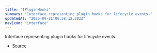 ```yaml
---
title: "IPluginHooks"
summary: "Interface representing plugin hooks for lifecycle events."
updatedAt: "2025-09-21T00:58:12.202Z"
navIcon: "interface"
---
```



Interface representing plugin hooks for lifecycle events.

<Table data={{ headers: [{"content":"Property","key":"property","sortable":true},{"content":"Type","key":"type","sortable":true},{"content":"Value","key":"value","sortable":true},{"content":"Description","key":"description"}], rows: [["afterExport","[any](https://developer.mozilla.org/en-US/docs/Web/JavaScript/Reference/Global_Objects/Object)","\\-","-"],["afterRender","[any](https://developer.mozilla.org/en-US/docs/Web/JavaScript/Reference/Global_Objects/Object)","\\-","-"],["beforeExport","[any](https://developer.mozilla.org/en-US/docs/Web/JavaScript/Reference/Global_Objects/Object)","\\-","-"],["beforeRender","[any](https://developer.mozilla.org/en-US/docs/Web/JavaScript/Reference/Global_Objects/Object)","\\-","-"],["onAnimationFrame","[any](https://developer.mozilla.org/en-US/docs/Web/JavaScript/Reference/Global_Objects/Object)","\\-","-"],["onCanvasCreated","[any](https://developer.mozilla.org/en-US/docs/Web/JavaScript/Reference/Global_Objects/Object)","\\-","-"],["onError","[any](https://developer.mozilla.org/en-US/docs/Web/JavaScript/Reference/Global_Objects/Object)","\\-","-"],["onLayerAdded","[any](https://developer.mozilla.org/en-US/docs/Web/JavaScript/Reference/Global_Objects/Object)","\\-","-"],["onLayerModified","[any](https://developer.mozilla.org/en-US/docs/Web/JavaScript/Reference/Global_Objects/Object)","\\-","-"],["onLayerRemoved","[any](https://developer.mozilla.org/en-US/docs/Web/JavaScript/Reference/Global_Objects/Object)","\\-","-"],["onResize","[any](https://developer.mozilla.org/en-US/docs/Web/JavaScript/Reference/Global_Objects/Object)","\\-","-"]] }} />


- [Source](https://github.com/NMMTY/LazyCanvas/blob/1d5786684b8ca8d543a4533b2b64f8d093b1e426/packages/lazycanvas/src/structures/managers/PluginManager.ts#L69)